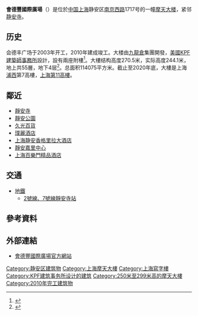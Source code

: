 {{Infobox building
|name               = 會德豐國際廣場
|native_name        = 
|image              = C121 Shanghai Wheelock Square.jpg
|image_caption     = 會德豐國際廣場
|location           = {{CHN}}[[上海|上海]][[静安区|静安区]][[南京西路_(上海市)|南京西路]]1717號
|coordinates        = 
|roof               = 270.5米
|status             = 建成
|floor_count        = 54層
|building_type      = 商辦
|completion_date    = 2010年
|architect          = [[美國KPF建築師事務所|美國KPF建築師事務所]]
|developer          = [[九龍倉集團|九龍倉集團]]
}}

'''會德豐國際廣場'''（{{lang-en|Wheelock Square}}）是位於[[中国|中国]][[上海|上海]]静安区[[南京西路_(上海市)|南京西路]]1717号的一幢[[摩天大楼|摩天大楼]]，紧邻[[静安寺|静安寺]]。

==历史==
会德丰广场于2003年开工，2010年建成竣工。大楼由[[九龍倉|九龍倉]]集團開發，[[美國KPF建築師事務所|美國KPF建築師事務所]]設計，設有兩座附樓<ref>{{Cite web |url=http://www.wheelocksquare.com/about.php |title=會德豐國際廣場——概述 |accessdate=2014-07-13 |archive-date=2019-09-05 |archive-url=https://web.archive.org/web/20190905081701/http://www.wheelocksquare.com/about.php |dead-url=no }}</ref>。大樓结构高度270.5米，实际高度244.1米，地上共55層，地下4层<ref>{{Cite web |url=http://www.wheelocksquare.com/facilities.php |title=會德豐國際廣場——設施信息 |accessdate=2014-07-13 |archive-date=2019-06-17 |archive-url=https://web.archive.org/web/20190617171632/http://www.wheelocksquare.com/facilities.php |dead-url=no }}</ref>。总面积114075平方米。截止至2020年底，大樓是上海[[浦西|浦西]]第7高樓，[[上海摩天大樓列表|上海第11高樓]]。

== 鄰近 ==
* [[靜安寺|靜安寺]]
* [[靜安公園|靜安公園]]
* [[久光百貨|久光百貨]]
* [[璞麗酒店|璞麗酒店]]
* [[上海静安香格里拉大酒店|上海静安香格里拉大酒店]]
* [[靜安嘉里中心|靜安嘉里中心]]
* [[百樂門舞廳|上海百樂門精品酒店]]

== 交通 ==
* [[上海地鐵|地鐵]]
** [[靜安寺站|2號線、7號線靜安寺站]]

== 參考資料 ==
{{reflist}}

== 外部連結 ==
{{commonscat|Shanghai Wheelock Square}}
* [http://www.wheelocksquare.com 會德豐國際廣場官方網站] {{Wayback|url=http://www.wheelocksquare.com/ |date=20191114205017 }} 

{{九龍倉集團/會德豐}}
{{超高层摩天大楼}}
{{上海摩天大楼}}
{{Authority control}}
[[Category:静安区建筑物|Category:静安区建筑物]]
[[Category:上海摩天大樓|Category:上海摩天大樓]]
[[Category:上海寫字樓|Category:上海寫字樓]]
[[Category:KPF建筑事务所设计的建筑|Category:KPF建筑事务所设计的建筑]]
[[Category:250米至299米高的摩天大樓|Category:250米至299米高的摩天大樓]]
[[Category:2010年完工建筑物|Category:2010年完工建筑物]]